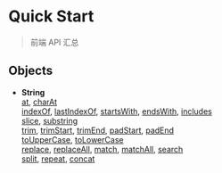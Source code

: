 # Quick Start
> 前端 API 汇总
## Objects
- **String**\
[at](/objects/string#at),
[charAt](/objects/string#charat)\
[indexOf](/objects/string#indexof),
[lastIndexOf](/objects/string#lastindexof),
[startsWith](/objects/string#startswith),
[endsWith](/objects/string#endswith),
[includes](/objects/string#includes)\
[slice](/objects/string#slice),
[substring](/objects/string#substring)\
[trim](/objects/string#trim),
[trimStart](/objects/string#trimstart),
[trimEnd](/objects/string#trimend),
[padStart](/objects/string#padstart),
[padEnd](/objects/string#padend)\
[toUpperCase](/objects/string#touppercase),
[toLowerCase](/objects/string#tolowercase)\
[replace](/objects/string#replace),
[replaceAll](/objects/string#replaceall),
[match](/objects/string#match),
[matchAll](/objects/string#matchall),
[search](/objects/string#search)\
[split](/objects/string#split),
[repeat](/objects/string#repeat),
[concat](/objects/string#concat)
